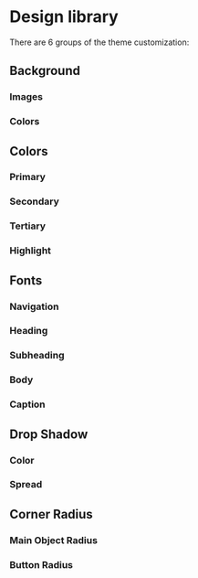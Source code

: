 # Design library

There are 6 groups of the theme customization:

## Background
### Images
### Colors

## Colors
### Primary
### Secondary
### Tertiary
### Highlight

## Fonts
### Navigation
### Heading
### Subheading
### Body
### Caption

## Drop Shadow
### Color
### Spread

## Corner Radius
### Main Object Radius
### Button Radius
